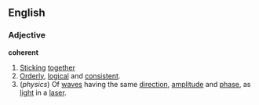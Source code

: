 ==English==
===Adjective===
'''coherent'''
#[[Sticking]] [[together]]
#[[Orderly]], [[logical]] and [[consistent]].
#(''physics'') Of [[wave]]s having the same [[direction]], [[amplitude]] and [[phase]], as [[light]] in a [[laser]].